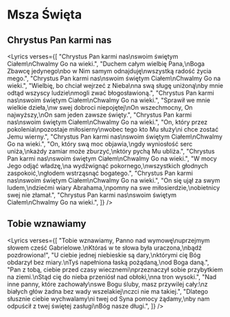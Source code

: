 
# Msza Święta

## Chrystus Pan karmi nas

<Lyrics
  verses={[
    "Chrystus Pan karmi nas\nswoim świętym Ciałem\nChwalmy Go na wieki.",
    "Duchem całym wielbię Pana,\nBoga Zbawcę jedynego\nbo w Nim samym odnajduję\nwszystką radość życia mego.",
    "Chrystus Pan karmi nas\nswoim świętym Ciałem\nChwalmy Go na wieki.",
    "Wielbię, bo chciał wejrzeć z Nieba\nna swą sługę uniżoną\nby mnie odtąd wszyscy ludzie\nmogli zwać błogosławioną.",
    "Chrystus Pan karmi nas\nswoim świętym Ciałem\nChwalmy Go na wieki.",
    "Sprawił we mnie wielkie dzieła,\nw swej dobroci niepojętej\nOn wszechmocny, On najwyższy,\nOn sam jeden zawsze święty.",
    "Chrystus Pan karmi nas\nswoim świętym Ciałem\nChwalmy Go na wieki.",
    "On, który przez pokolenia\npozostaje miłosierny\nwobec tego kto Mu służy\ni chce zostać Jemu wierny.",
    "Chrystus Pan karmi nas\nswoim świętym Ciałem\nChwalmy Go na wieki.",
    "On, który swą moc objawia,\ngdy wyniosłość serc uniża,\nkażdy zamiar może zburzyć,\nktóry pychą Mu ubliża.",
    "Chrystus Pan karmi nas\nswoim świętym Ciałem\nChwalmy Go na wieki.",
    "W mocy Jego odjąć władzę,\na wydźwignąć pokornego,\nwszystkich głodnych zaspokoić,\ngłodem wstrząsnąć bogatego.",
    "Chrystus Pan karmi nas\nswoim świętym Ciałem\nChwalmy Go na wieki.",
    "On się ujął za swym ludem,\ndziećmi wiary Abrahama,\npomny na swe miłosierdzie,\nobietnicy swej nie złamał.",
    "Chrystus Pan karmi nas\nswoim świętym Ciałem\nChwalmy Go na wieki.",
  ]}
/>

## Tobie wznawiamy

<Lyrics
  verses={[
    "Tobie wznawiamy, Panno nad wymowę\nuprzejmym słowem cześć Gabrielowe.\nKtóraś w te słowa była uraczona,\nbądź pozdrowiona!",
    "U ciebie jednej niebieskie są dary,\nktórymi cię Bóg obdarzył bez miary.\nTyś napełniona łaską pożądaną,\nod Boga daną.",
    "Pan z tobą, ciebie przed czasy wiecznemi\nprzeznaczył sobie przybytkiem na ziemi.\nStąd cię do nieba przeniósł nad obłoki,\nna tron wysoki.",
    "Nad inne panny, które zachowały\nswe Bogu śluby, masz przywilej cały:\nz białych głów żadna bez wady wszelakiej\nczci nie ma takiej.",
    "Dlatego słusznie ciebie wychwalamy\ni twej od Syna pomocy żądamy,\nby nam odpuścił z twej świętej zasługi\nBóg nasze długi.",
  ]}
/>
